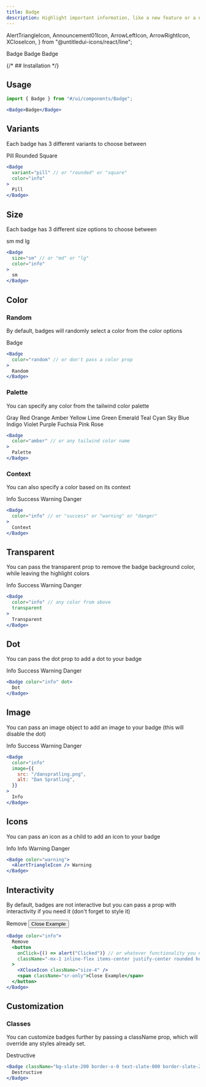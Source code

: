 ```yaml
---
title: Badge
description: Highlight important information, like a new feature or a notification.
---
```


  AlertTriangleIcon,
  Announcement01Icon,
  ArrowLeftIcon,
  ArrowRightIcon,
  XCloseIcon,
} from "@untitledui-icons/react/line";

<div className="flex flex-wrap gap-2">
  <Badge size="sm" color="info">
    Badge
  </Badge>
  <Badge size="md" color="warning" dot>
    Badge
  </Badge>
  <Badge
    size="lg"
    color="info"
    image={{
      src: "/danspratling.png",
      alt: "Dan Spratling",
    }}
  >
    Badge
  </Badge>
</div>

{/* ## Installation */}

## Usage

```jsx
import { Badge } from "#/ui/components/Badge";
```

```jsx
<Badge>Badge</Badge>
```

## Variants

Each badge has 3 different variants to choose between

<div className="flex flex-wrap gap-2">
  <Badge variant="pill" color="info">
    Pill
  </Badge>
  <Badge variant="rounded" color="info">
    Rounded
  </Badge>
  <Badge variant="square" color="info">
    Square
  </Badge>
</div>

```jsx
<Badge
  variant="pill" // or "rounded" or "square"
  color="info"
>
  Pill
</Badge>
```

## Size

Each badge has 3 different size options to choose between

<div className="flex flex-wrap gap-2">
  <Badge size="sm" color="info">
    sm
  </Badge>
  <Badge size="md" color="info">
    md
  </Badge>
  <Badge size="lg" color="info">
    lg
  </Badge>
</div>

```jsx
<Badge
  size="sm" // or "md" or "lg"
  color="info"
>
  sm
</Badge>
```

## Color

### Random

By default, badges will randomly select a color from the color options

<div className="flex flex-wrap gap-2">
  <Badge>Badge</Badge>
</div>

```jsx
<Badge
  color="random" // or don't pass a color prop
>
  Random
</Badge>
```

### Palette

You can specify any color from the tailwind color palette

<div className="flex flex-wrap gap-2">
  <Badge color="gray">Gray</Badge>
  <Badge color="red">Red</Badge>
  <Badge color="orange">Orange</Badge>
  <Badge color="amber">Amber</Badge>
  <Badge color="yellow">Yellow</Badge>
  <Badge color="lime">Lime</Badge>
  <Badge color="green">Green</Badge>
  <Badge color="emerald">Emerald</Badge>
  <Badge color="teal">Teal</Badge>
  <Badge color="cyan">Cyan</Badge>
  <Badge color="sky">Sky</Badge>
  <Badge color="blue">Blue</Badge>
  <Badge color="indigo">Indigo</Badge>
  <Badge color="violet">Violet</Badge>
  <Badge color="purple">Purple</Badge>
  <Badge color="fuchsia">Fuchsia</Badge>
  <Badge color="pink">Pink</Badge>
  <Badge color="rose">Rose</Badge>
</div>

```jsx
<Badge
  color="amber" // or any tailwind color name
>
  Palette
</Badge>
```

### Context

You can also specify a color based on its context

<div className="flex flex-wrap gap-2">
  <Badge color="info">Info</Badge>
  <Badge color="success">Success</Badge>
  <Badge color="warning">Warning</Badge>
  <Badge color="danger">Danger</Badge>
</div>

```jsx
<Badge
  color="info" // or "success" or "warning" or "danger"
>
  Context
</Badge>
```

## Transparent

You can pass the transparent prop to remove the badge background color, while leaving the highlight colors

<div className="flex flex-wrap gap-2">
  <Badge color="info" transparent>
    Info
  </Badge>
  <Badge color="success" transparent>
    Success
  </Badge>
  <Badge color="warning" transparent>
    Warning
  </Badge>
  <Badge color="danger" transparent>
    Danger
  </Badge>
</div>

```jsx
<Badge
  color="info" // any color from above
  transparent
>
  Transparent
</Badge>
```

## Dot

You can pass the dot prop to add a dot to your badge

<div className="flex flex-wrap gap-2">
  <Badge color="info" dot>
    Info
  </Badge>
  <Badge color="success" dot>
    Success
  </Badge>
  <Badge color="warning" dot>
    Warning
  </Badge>
  <Badge color="danger" dot>
    Danger
  </Badge>
</div>

```jsx
<Badge color="info" dot>
  Dot
</Badge>
```

## Image

You can pass an image object to add an image to your badge (this will disable the dot)

<div className="flex flex-wrap gap-2">
  <Badge
    color="info"
    image={{
      src: "/danspratling.png",
      alt: "Dan Spratling",
    }}
  >
    Info
  </Badge>
  <Badge
    color="success"
    image={{
      src: "/danspratling.png",
      alt: "Dan Spratling",
    }}
  >
    Success
  </Badge>
  <Badge
    color="warning"
    image={{
      src: "/danspratling.png",
      alt: "Dan Spratling",
    }}
  >
    Warning
  </Badge>
  <Badge
    color="danger"
    image={{
      src: "/danspratling.png",
      alt: "Dan Spratling",
    }}
  >
    Danger
  </Badge>
</div>

```jsx
<Badge
  color="info"
  image={{
    src: "/danspratling.png",
    alt: "Dan Spratling",
  }}
>
  Info
</Badge>
```

## Icons

You can pass an icon as a child to add an icon to your badge

<div className="flex flex-wrap gap-2">
  <Badge color="info">
    <ArrowLeftIcon /> Info
  </Badge>
  <Badge color="success">
    Info <ArrowRightIcon />
  </Badge>
  <Badge color="warning">
    <AlertTriangleIcon /> Warning
  </Badge>
  <Badge>
    Danger <Announcement01Icon />
  </Badge>
</div>

```jsx
<Badge color="warning">
  <AlertTriangleIcon /> Warning
</Badge>
```

## Interactivity

By default, badges are not interactive but you can pass a prop with interactivity if you need it (don't forget to style it)

<div className="flex flex-wrap gap-2">
  <Badge color="info">
    Remove
    <button className="-mx-1 inline-flex size-5 items-center justify-center rounded hover:bg-black/10 focus:bg-black/10">
      <XCloseIcon className="size-4" />
      <span className="sr-only">Close Example</span>
    </button>
  </Badge>
</div>

```jsx
<Badge color="info">
  Remove
  <button
    onClick={() => alert("Clicked")} // or whatever functionality you need
    className="-mx-1 inline-flex items-center justify-center rounded hover:bg-black/10 focus:bg-black/10 size-5"
  >
    <XCloseIcon className="size-4" />
    <span className="sr-only">Close Example</span>
  </button>
</Badge>
```

## Customization

### Classes

You can customize badges further by passing a className prop, which will override any styles already set.

<div className="flex flex-wrap gap-2">
  <Badge className="rounded-none border-x-0 border-b-2 border-slate-200 border-b-slate-800 bg-slate-200 text-slate-800">
    Destructive
  </Badge>
</div>

```jsx
<Badge className="bg-slate-200 border-x-0 text-slate-800 border-slate-200 border-b-2 rounded-none border-b-slate-800">
  Destructive
</Badge>
```
